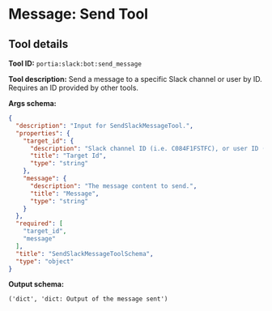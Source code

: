 <!-- WARNING: This file is auto-generated by generate_tool_docs.py. Do not edit manually. -->

# Message: Send Tool

<Intro />

## Tool details
**Tool ID:** `portia:slack:bot:send_message`

**Tool description:** Send a message to a specific Slack channel or user by ID. Requires an ID provided by other tools.

**Args schema:**
```json
{
  "description": "Input for SendSlackMessageTool.",
  "properties": {
    "target_id": {
      "description": "Slack channel ID (i.e. C084F1FSTFC), or user ID (i.e. U084F1FSTFC) where themessage will be sent. This can be provided by other tools like list_conversation_idsor list_user_ids.",
      "title": "Target Id",
      "type": "string"
    },
    "message": {
      "description": "The message content to send.",
      "title": "Message",
      "type": "string"
    }
  },
  "required": [
    "target_id",
    "message"
  ],
  "title": "SendSlackMessageToolSchema",
  "type": "object"
}
```

**Output schema:**
```
('dict', 'dict: Output of the message sent')
```

